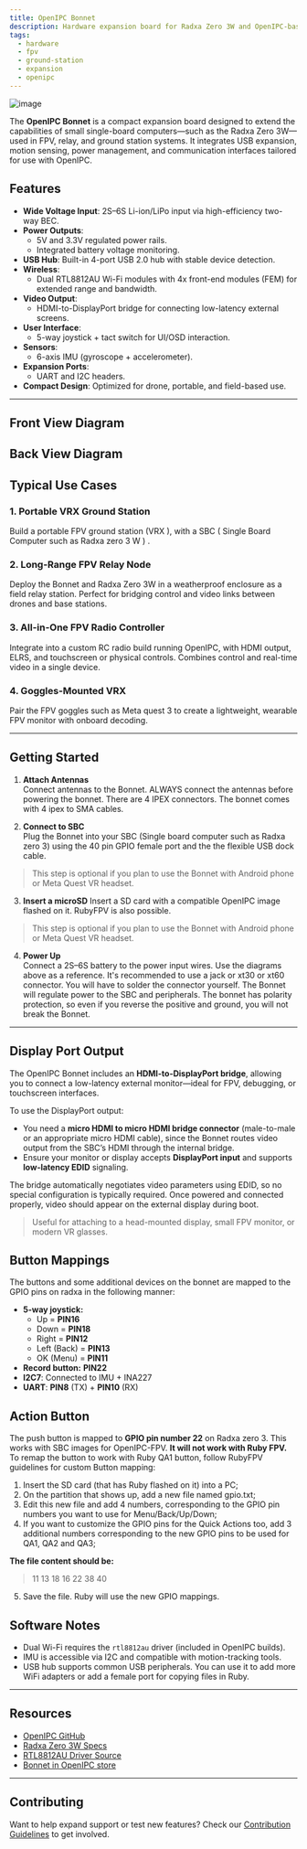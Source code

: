 ```yaml
---
title: OpenIPC Bonnet
description: Hardware expansion board for Radxa Zero 3W and OpenIPC-based FPV systems.
tags:
  - hardware
  - fpv
  - ground-station
  - expansion
  - openipc
---
```


![image](https://raw.githubusercontent.com/OpenIPC/docs/refs/heads/main/src/assets/images/bonnet-main-image.jpg)

The **OpenIPC Bonnet** is a compact expansion board designed to extend the capabilities of small single-board computers—such as the Radxa Zero 3W—used in FPV, relay, and ground station systems. It integrates USB expansion, motion sensing, power management, and communication interfaces tailored for use with OpenIPC.

## Features

- **Wide Voltage Input**: 2S–6S Li-ion/LiPo input via high-efficiency two-way BEC.
- **Power Outputs**:
  - 5V and 3.3V regulated power rails.
  - Integrated battery voltage monitoring.
- **USB Hub**: Built-in 4-port USB 2.0 hub with stable device detection.
- **Wireless**:
  - Dual RTL8812AU Wi-Fi modules with 4x front-end modules (FEM) for extended range and bandwidth.
- **Video Output**:
  - HDMI-to-DisplayPort bridge for connecting low-latency external screens.
- **User Interface**:
  - 5-way joystick + tact switch for UI/OSD interaction.
- **Sensors**:
  - 6-axis IMU (gyroscope + accelerometer).
- **Expansion Ports**:
  - UART and I2C headers.
- **Compact Design**: Optimized for drone, portable, and field-based use.

---

## Front View Diagram

<ThemeImage
  lightSrc="https://raw.githubusercontent.com/OpenIPC/docs/refs/heads/main/src/assets/images/bonnet-top-light.jpg"
  darkSrc="https://raw.githubusercontent.com/OpenIPC/docs/refs/heads/main/src/assets/images/bonnet-top-dark.png"
  alt="Front"
/>
---

## Back View Diagram

<ThemeImage
  lightSrc="https://raw.githubusercontent.com/OpenIPC/docs/refs/heads/main/src/assets/images/bonnet-bottom-light.jpg"
  darkSrc="https://raw.githubusercontent.com/OpenIPC/docs/refs/heads/main/src/assets/images/bonnet-bottom-dark.png"
  alt="Back"
/>

## Typical Use Cases

### 1. **Portable VRX Ground Station**

Build a portable FPV ground station (VRX ), with a SBC ( Single Board Computer such as Radxa zero 3 W ) .

### 2. **Long-Range FPV Relay Node**

Deploy the Bonnet and Radxa Zero 3W in a weatherproof enclosure as a field relay station. Perfect for bridging control and video links between drones and base stations.

### 3. **All-in-One FPV Radio Controller**

Integrate into a custom RC radio build running OpenIPC, with HDMI output, ELRS, and touchscreen or physical controls. Combines control and real-time video in a single device.

### 4. **Goggles-Mounted VRX**

Pair the FPV goggles such as Meta quest 3 to create a lightweight, wearable FPV monitor with onboard decoding.



---

## Getting Started

1. **Attach Antennas**  
   Connect antennas to the Bonnet. ALWAYS connect the antennas before powering the bonnet. There are 4 IPEX connectors. The bonnet comes with 4 ipex to SMA cables.

2. **Connect to SBC**  
   Plug the Bonnet into your SBC (Single board computer such as Radxa zero 3) using the 40 pin GPIO female port and the the flexible USB dock cable.
 >  This step is optional if you plan to use the Bonnet with Android phone or Meta Quest VR headset.

3. **Insert a microSD**
    Insert a SD card with a compatible OpenIPC image flashed on it. RubyFPV is also possible.
  > This step is optional if you plan to use the Bonnet with Android phone or Meta Quest VR headset.

4. **Power Up**  
   Connect a 2S–6S battery to the power input wires. Use the diagrams above as a reference. It's recommended to use a jack or xt30 or xt60 connector. You will have to solder the connector yourself.
   The Bonnet will regulate power to the SBC and peripherals. The bonnet has polarity protection, so even if you reverse the positive and ground, you will not break the Bonnet.

---

## Display Port Output

The OpenIPC Bonnet includes an **HDMI-to-DisplayPort bridge**, allowing you to connect a low-latency external monitor—ideal for FPV, debugging, or touchscreen interfaces.

To use the DisplayPort output:

- You need a **micro HDMI to micro HDMI bridge connector** (male-to-male or an appropriate micro HDMI cable), since the Bonnet routes video output from the SBC’s HDMI through the internal bridge.
- Ensure your monitor or display accepts **DisplayPort input** and supports **low-latency EDID** signaling.

The bridge automatically negotiates video parameters using EDID, so no special configuration is typically required. Once powered and connected properly, video should appear on the external display during boot.

>  Useful for attaching to a head-mounted display, small FPV monitor, or modern VR glasses.

## Button Mappings

The buttons and some additional devices on the bonnet are mapped to the GPIO pins on radxa in the following manner:

- **5-way joystick:**
  - Up = **PIN16**
  - Down = **PIN18**
  - Right = **PIN12**
  - Left (Back) = **PIN13**
  - OK (Menu) = **PIN11**
- **Record button:** **PIN22**
- **I2C7**: Connected to IMU + INA227
- **UART**: **PIN8** (TX) + **PIN10** (RX)

## Action Button

The push button is mapped to **GPIO pin number 22** on Radxa zero 3. This works with SBC images for OpenIPC-FPV. **It will not work with Ruby FPV.**
To remap the button to work with Ruby QA1 button, follow RubyFPV guidelines for custom Button mapping:

1. Insert the SD card (that has Ruby flashed on it) into a PC;
2. On the partition that shows up, add a new file named gpio.txt;
3. Edit this new file and add 4 numbers, corresponding to the GPIO pin numbers you want to use for Menu/Back/Up/Down; 
4. If you want to customize the GPIO pins for the Quick Actions too, add 3 additional numbers corresponding to the new GPIO pins to be used for QA1, QA2 and QA3;

**The file content should be:**
> 11
13
18
16
22
38
40
5. Save the file. Ruby will use the new GPIO mappings.

## Software Notes

- Dual Wi-Fi requires the `rtl8812au` driver (included in OpenIPC builds).
- IMU is accessible via I2C and compatible with motion-tracking tools.
- USB hub supports common USB peripherals. You can use it to add more WiFi adapters or add a female port for copying files in Ruby.

---

## Resources

- [OpenIPC GitHub](https://github.com/OpenIPC)
- [Radxa Zero 3W Specs](https://wiki.radxa.com/Zero3W)
- [RTL8812AU Driver Source](https://github.com/aircrack-ng/rtl8812au)
- [Bonnet in OpenIPC store](https://store.openipc.org/)
---

## Contributing

Want to help expand support or test new features? Check our [Contribution Guidelines](https://docs.openipc.org/development/contribution-guidelines/) to get involved.
